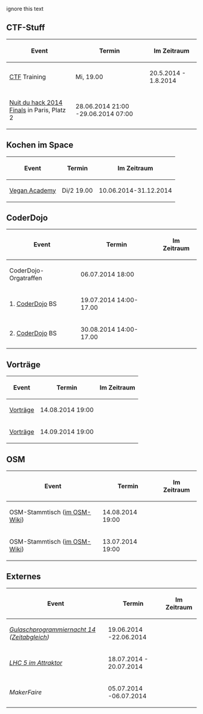 ignore this text

== CTF-Stuff ==
{| class="prettytable"
! Event !! Termin !! Im Zeitraum
|-
|[[CTF]] Training || Mi, 19.00 || 20.5.2014 - 1.8.2014
|-
|[http://nuitduhack.com/en/challenges-nuit-du-hack Nuit du hack 2014 Finals] in Paris, Platz 2 ||  28.06.2014 21:00 -29.06.2014 07:00 ||
|}

== Kochen im Space ==
{| class="prettytable"
! Event !! Termin !! Im Zeitraum
|-
|[[Vegan Academy]] || Di/2 19.00 || 10.06.2014-31.12.2014
|}

== CoderDojo ==
{| class="prettytable"
! Event !! Termin !! Im Zeitraum
|-
|  CoderDojo-Orgatraffen || 06.07.2014 18:00 ||
|-
|1. [[CoderDojo]] BS ||19.07.2014 14:00-17.00 ||
|-
|2. [[CoderDojo]] BS ||30.08.2014 14:00-17.00 ||
|}

== Vorträge ==
{| class="prettytable"
! Event !! Termin !! Im Zeitraum
|-
|[[Vorträge]] || 14.08.2014 19:00 ||
|-
|[[Vorträge]] || 14.09.2014 19:00 ||
|}

== OSM ==
{| class="prettytable"
! Event !! Termin !! Im Zeitraum
|-
| OSM-Stammtisch ([http://wiki.openstreetmap.org/wiki/Braunschweig/Stammtisch im OSM-Wiki])|| 14.08.2014 19:00 ||
|-
| OSM-Stammtisch ([http://wiki.openstreetmap.org/wiki/Braunschweig/Stammtisch im OSM-Wiki])|| 13.07.2014 19:00 ||
|}

== Externes ==
{| class="prettytable"
! Event !! Termin !! Im Zeitraum
|-
|''[https://entropia.de/GPN14 Gulaschprogrammiernacht 14] ([[Zeitabgleich#GPN14.2C_Karlsruhe|Zeitabgleich]])'' || 19.06.2014 -22.06.2014 ||
|-
|''[https://wiki.attraktor.org/Large_Hackerspace_Convention_5 LHC 5 im Attraktor]''|| 18.07.2014 - 20.07.2014 ||
|-
| ''MakerFaire'' || 05.07.2014 -06.07.2014 ||
|}
